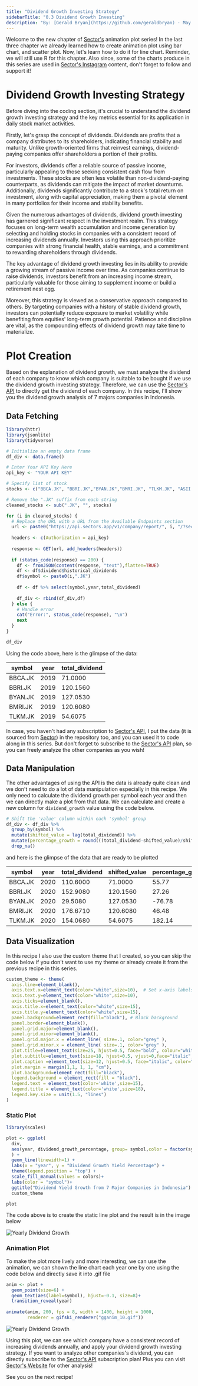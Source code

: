 ```yaml
---
title: "Dividend Growth Investing Strategy"
sidebarTitle: "0.3 Dividend Growth Investing"
description: "By: [Gerald Bryan](https://github.com/geraldbryan) · May 16, 2024"
---
```


Welcome to the new chapter of [Sector's](https://sectors.app) animation plot series! In the last three chapter we already learned how to create animation plot using bar chart, and scatter plot. Now, let's learn how to do it for line chart. Reminder, we will still use R for this chapter. Also since, some of the charts produce in this series are used in [Sector's Instagram](https://www.instagram.com/sectorsapp/) content, don't forget to follow and support it!

# Dividend Growth Investing Strategy
Before diving into the coding section, it's crucial to understand the dividend growth investing strategy and the key metrics essential for its application in daily stock market activities.

Firstly, let's grasp the concept of dividends. Dividends are profits that a company distributes to its shareholders, indicating financial stability and maturity. Unlike growth-oriented firms that reinvest earnings, dividend-paying companies offer shareholders a portion of their profits.

For investors, dividends offer a reliable source of passive income, particularly appealing to those seeking consistent cash flow from investments. These stocks are often less volatile than non-dividend-paying counterparts, as dividends can mitigate the impact of market downturns. Additionally, dividends significantly contribute to a stock's total return on investment, along with capital appreciation, making them a pivotal element in many portfolios for their income and stability benefits.

Given the numerous advantages of dividends, dividend growth investing has garnered significant respect in the investment realm. This strategy focuses on long-term wealth accumulation and income generation by selecting and holding stocks in companies with a consistent record of increasing dividends annually. Investors using this approach prioritize companies with strong financial health, stable earnings, and a commitment to rewarding shareholders through dividends.

The key advantage of dividend growth investing lies in its ability to provide a growing stream of passive income over time. As companies continue to raise dividends, investors benefit from an increasing income stream, particularly valuable for those aiming to supplement income or build a retirement nest egg.

Moreover, this strategy is viewed as a conservative approach compared to others. By targeting companies with a history of stable dividend growth, investors can potentially reduce exposure to market volatility while benefiting from equities' long-term growth potential. Patience and discipline are vital, as the compounding effects of dividend growth may take time to materialize.

# Plot Creation
Based on the explanation of dividend growth, we must analyze the dividend of each company to know which company is suitable to be bought if we use the dividend growth investing strategy. Therefore, we can use the [Sector's API](https://sectors.app/api) to directly get the dividend of each company. In this recipe, I'll show you the dividend growth analysis of 7 majors companies in Indonesia.

## Data Fetching

```r
library(httr)
library(jsonlite)
library(tidyverse)

# Initialize an empty data frame
df_div <- data.frame()

# Enter Your API Key Here
api_key <- "YOUR API KEY"

# Specify list of stock
stocks <- c("BBCA.JK", "BBRI.JK","BYAN.JK","BMRI.JK", "TLKM.JK", "ASII.JK","BBNI.JK")

# Remove the ".JK" suffix from each string
cleaned_stocks <- sub(".JK", "", stocks)

for (i in cleaned_stocks) {
  # Replace the URL with a URL from the Available Endpoints section
  url <- paste0("https://api.sectors.app/v1/company/report/", i, "/?sections=dividend")
  
  headers <- c(Authorization = api_key)
  
  response <- GET(url, add_headers(headers))
  
  if (status_code(response) == 200) {
    df <- fromJSON(content(response, "text"),flatten=TRUE)
    df <- df$dividend$historical_dividends
    df$symbol <- paste0(i,".JK")
    
    df <- df %>% select(symbol,year,total_dividend)
    
    df_div <- rbind(df_div,df)
  } else {
    # Handle error
    cat("Error:", status_code(response), "\n")
    next
  }
}

df_div
```

Using the code above, here is the glimpse of the data:

| symbol  | year | total_dividend   |
| ------- | ---- | ---------------- |
| BBCA.JK | 2019 | 71.0000	        |
| BBRI.JK | 2019 | 120.1560	        |
| BYAN.JK | 2019 | 127.0530	        |
| BMRI.JK | 2019 | 120.6080 	    |
| TLKM.JK | 2019 | 54.6075		    |

In case, you haven't had any subscription to [Sector's API](https://sectors.app/api), I put the data (it is sourced from [Sector](https://sectors.app)) in the repository too, and you can used it to code along in this series. But don't forget to subscribe to the [Sector's API](https://sectors.app/api) plan, so you can freely analyze the other companies as you wish!

## Data Manipulation

The other advantages of using the API is the data is already quite clean and we don't need to do a lot of data manipulation especially in this recipe. We only need to calculate the dividend growth per symbol each year and then we can directly make a plot from that data. We can calculate and create a new column for `dividend_growth` value using the code below.

```r
# Shift the 'value' column within each 'symbol' group
df_div <- df_div %>%
  group_by(symbol) %>%
  mutate(shifted_value = lag(total_dividend)) %>% 
  mutate(percentage_growth = round(((total_dividend-shifted_value)/shifted_value)*100,2)) %>% 
  drop_na()
```

and here is the glimpse of the data that are ready to be plotted

| symbol  | year | total_dividend   | shifted_value | percentage_growth |
| ------- | ---- | ---------------- | ------------- | ----------------- |
| BBCA.JK | 2020 | 110.6000 	    | 71.0000	    | 55.77             |
| BBRI.JK | 2020 | 152.9080         | 120.1560	    | 27.26             |
| BYAN.JK | 2020 | 29.5080          | 127.0530	    | -76.78            |
| BMRI.JK | 2020 | 176.6710		    | 120.6080	    | 46.48             |
| TLKM.JK | 2020 | 154.0680 	    | 54.6075	    | 182.14            |

## Data Visualization

In this recipe I also use the custom theme that I created, so you can skip the code below if you don't want to use my theme or already create it from the previous recipe in this series.

```r
custom_theme <- theme(
  axis.line=element_blank(),
  axis.text.x=element_text(color="white",size=10),  # Set x-axis labels to white
  axis.text.y=element_text(color="white",size=10),
  axis.ticks=element_blank(),
  axis.title.x=element_text(color="white",size=15),
  axis.title.y=element_text(color="white",size=15),
  panel.background=element_rect(fill="black"), # Black background
  panel.border=element_blank(),
  panel.grid.major=element_blank(),
  panel.grid.minor=element_blank(),
  panel.grid.major.x = element_line( size=.1, color="grey" ),
  panel.grid.minor.x = element_line( size=.1, color="grey" ),
  plot.title=element_text(size=25, hjust=0.5, face="bold", colour="white", vjust=-1.5, margin=margin(t=2, unit="line")),
  plot.subtitle=element_text(size=18, hjust=0.5, vjust=0,face="italic", color="grey"),
  plot.caption =element_text(size=12, hjust=0.5, face="italic", color="grey"),
  plot.margin = margin(1,1, 1, 1, "cm"),
  plot.background=element_rect(fill="black"),
  legend.background = element_rect(fill = "black"),
  legend.text = element_text(color='white',size=15),
  legend.title = element_text(color='white',size=18),
  legend.key.size = unit(1.5, "lines")
)
```

### Static Plot

```r
library(scales)

plot <- ggplot(
  div,
  aes(year, dividend_growth_percentage, group= symbol,color = factor(symbol))
  ) +
  geom_line(linewidth=1) +
  labs(x = "year", y = "Dividend Growth Yield Percentage") +
  theme(legend.position = "top") +
  scale_fill_manual(values = colors)+
  labs(color = "symbol")+
  ggtitle("Dividend Yield Growth from 7 Major Companies in Indonesia") +
  custom_theme

plot
```

The code above is to create the static line plot and the result is in the image below

![Yearly Dividend Growth](/recipes/animated-plots-in-r/images/dividend_growth.png)

### Animation Plot
To make the plot more lively and more interesting, we can use the animation, we can shown the line chart each year one by one using the code below and directly save it into .gif file

```r
anim <- plot + 
  geom_point(size=6) +
  geom_text(aes(label=symbol), hjust=-0.1, size=8)+
  transition_reveal(year)
  
animate(anim, 200, fps = 8, width = 1400, height = 1000,
        renderer = gifski_renderer("gganim_10.gif"))
```

![Yearly Dividend Growth](https://github.com/supertypeai/sectors_api_docs/blob/feat/recipes/recipes/animated-plots-in-r/images/dividend_growth.gif?raw=true)

Using this plot, we can see which company have a consistent record of increasing dividends annually, and apply your dividend growth investing strategy. If you want to analyze other companies's dividend, you can directly subscribe to the [Sector's API](https://sectors.app/api) subscription plan! Plus you can visit [Sector's Website](https://sectors.app) for other analysis!

See you on the next recipe!
